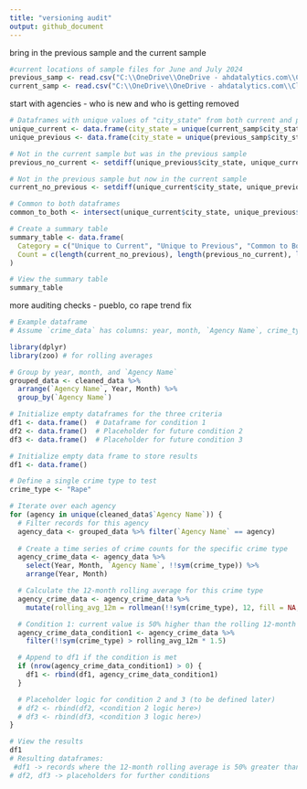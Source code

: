 ```yaml
---
title: "versioning audit"
output: github_document
---
```


bring in the previous sample and the current sample
```r
#current locations of sample files for June and July 2024
previous_samp <- read.csv("C:\\OneDrive\\OneDrive - ahdatalytics.com\\Clients\\Real Time Crime Index\\Data Auditing and Validation\\sample_cities_2024_06.csv")
current_samp <- read.csv("C:\\OneDrive\\OneDrive - ahdatalytics.com\\Clients\\Real Time Crime Index\\Data Auditing and Validation\\sample_cities_2024_07.csv")
```
start with agencies - who is new and who is getting removed
```r
# Dataframes with unique values of "city_state" from both current and previous data
unique_current <- data.frame(city_state = unique(current_samp$city_state))
unique_previous <- data.frame(city_state = unique(previous_samp$city_state))

# Not in the current sample but was in the previous sample
previous_no_current <- setdiff(unique_previous$city_state, unique_current$city_state)

# Not in the previous sample but now in the current sample
current_no_previous <- setdiff(unique_current$city_state, unique_previous$city_state)

# Common to both dataframes
common_to_both <- intersect(unique_current$city_state, unique_previous$city_state)

# Create a summary table
summary_table <- data.frame(
  Category = c("Unique to Current", "Unique to Previous", "Common to Both"),
  Count = c(length(current_no_previous), length(previous_no_current), length(common_to_both))
)

# View the summary table
summary_table
```
more auditing checks - pueblo, co rape trend fix
```r
# Example dataframe
# Assume `crime_data` has columns: year, month, `Agency Name`, crime_type1, crime_type2, ..., crime_typeN

library(dplyr)
library(zoo) # for rolling averages

# Group by year, month, and `Agency Name`
grouped_data <- cleaned_data %>%
  arrange(`Agency Name`, Year, Month) %>%
  group_by(`Agency Name`)

# Initialize empty dataframes for the three criteria
df1 <- data.frame()  # Dataframe for condition 1
df2 <- data.frame()  # Placeholder for future condition 2
df3 <- data.frame()  # Placeholder for future condition 3

# Initialize empty data frame to store results
df1 <- data.frame()

# Define a single crime type to test
crime_type <- "Rape"

# Iterate over each agency
for (agency in unique(cleaned_data$`Agency Name`)) {
  # Filter records for this agency
  agency_data <- grouped_data %>% filter(`Agency Name` == agency)
  
  # Create a time series of crime counts for the specific crime type
  agency_crime_data <- agency_data %>%
    select(Year, Month, `Agency Name`, !!sym(crime_type)) %>%
    arrange(Year, Month)

  # Calculate the 12-month rolling average for this crime type
  agency_crime_data <- agency_crime_data %>%
    mutate(rolling_avg_12m = rollmean(!!sym(crime_type), 12, fill = NA, align = "right"))

  # Condition 1: current value is 50% higher than the rolling 12-month average
  agency_crime_data_condition1 <- agency_crime_data %>%
    filter(!!sym(crime_type) > rolling_avg_12m * 1.5)

  # Append to df1 if the condition is met
  if (nrow(agency_crime_data_condition1) > 0) {
    df1 <- rbind(df1, agency_crime_data_condition1)
  }

  # Placeholder logic for condition 2 and 3 (to be defined later)
  # df2 <- rbind(df2, <condition 2 logic here>)
  # df3 <- rbind(df3, <condition 3 logic here>)
}

# View the results
df1
# Resulting dataframes:
 #df1 -> records where the 12-month rolling average is 50% greater than the most recent value
# df2, df3 -> placeholders for further conditions


```
